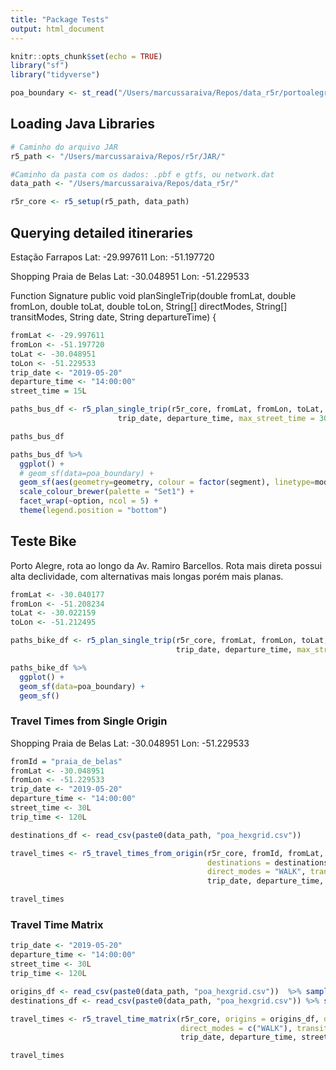 ```yaml
---
title: "Package Tests"
output: html_document
---
```


```r
knitr::opts_chunk$set(echo = TRUE)
library("sf")
library("tidyverse")
```

```r
poa_boundary <- st_read("/Users/marcussaraiva/Repos/data_r5r/portoalegre_boundary.geojson")
```

## Loading Java Libraries

```r
# Caminho do arquivo JAR
r5_path <- "/Users/marcussaraiva/Repos/r5r/JAR/"

#Caminho da pasta com os dados: .pbf e gtfs, ou network.dat
data_path <- "/Users/marcussaraiva/Repos/data_r5r/"

r5r_core <- r5_setup(r5_path, data_path)
```


## Querying detailed itineraries

Estação Farrapos
Lat: -29.997611
Lon: -51.197720

Shopping Praia de Belas
Lat: -30.048951
Lon: -51.229533

Function Signature
public void planSingleTrip(double fromLat, double fromLon, double toLat, double toLon,
                               String[] directModes, String[] transitModes, String date, String departureTime) {
                               
```r
fromLat <- -29.997611
fromLon <- -51.197720
toLat <- -30.048951
toLon <- -51.229533
trip_date <- "2019-05-20"
departure_time <- "14:00:00"
street_time = 15L

paths_bus_df <- r5_plan_single_trip(r5r_core, fromLat, fromLon, toLat, toLon, c("WALK", "BICYCLE", "CAR"), "BUS", 
                        trip_date, departure_time, max_street_time = 30L)
```


```r
paths_bus_df
```

```r
paths_bus_df %>%
  ggplot() +
  # geom_sf(data=poa_boundary) +
  geom_sf(aes(geometry=geometry, colour = factor(segment), linetype=mode)) +
  scale_colour_brewer(palette = "Set1") +
  facet_wrap(~option, ncol = 5) +
  theme(legend.position = "bottom")
```

## Teste Bike

Porto Alegre, rota ao longo da Av. Ramiro Barcellos.
Rota mais direta possui alta declividade, com alternativas mais longas porém mais planas.

```r
fromLat <- -30.040177
fromLon <- -51.208234
toLat <- -30.022159
toLon <- -51.212495

paths_bike_df <- r5_plan_single_trip(r5r_core, fromLat, fromLon, toLat, toLon, c("BICYCLE"), "", 
                                     trip_date, departure_time, max_street_time = 45L)
```


```r
paths_bike_df %>%
  ggplot() + 
  geom_sf(data=poa_boundary) +
  geom_sf()
```

### Travel Times from Single Origin

Shopping Praia de Belas
Lat: -30.048951
Lon: -51.229533


```r
fromId = "praia_de_belas"
fromLat <- -30.048951
fromLon <- -51.229533
trip_date <- "2019-05-20"
departure_time <- "14:00:00"
street_time <- 30L
trip_time <- 120L

destinations_df <- read_csv(paste0(data_path, "poa_hexgrid.csv"))

travel_times <- r5_travel_times_from_origin(r5r_core, fromId, fromLat, fromLon, 
                                            destinations = destinations_df, 
                                            direct_modes = "WALK", transit_modes = "BUS", 
                                            trip_date, departure_time, street_time, trip_time)
```

```r
travel_times
```

### Travel Time Matrix

```r
trip_date <- "2019-05-20"
departure_time <- "14:00:00"
street_time <- 30L
trip_time <- 120L

origins_df <- read_csv(paste0(data_path, "poa_hexgrid.csv"))  %>% sample_n(100)
destinations_df <- read_csv(paste0(data_path, "poa_hexgrid.csv")) %>% sample_n(100)

travel_times <- r5_travel_time_matrix(r5r_core, origins = origins_df, destinations = destinations_df, 
                                      direct_modes = c("WALK"), transit_modes = "", 
                                      trip_date, departure_time, street_time, trip_time)

```


```r
travel_times
```


